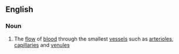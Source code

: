 ==English==

===Noun===
{{wikipedia}}
{{en-noun|-}}

# The [[flow]] of [[blood]] through the smallest [[vessel]]s such as [[arteriole]]s, [[capillary|capillaries]] and [[venule]]s